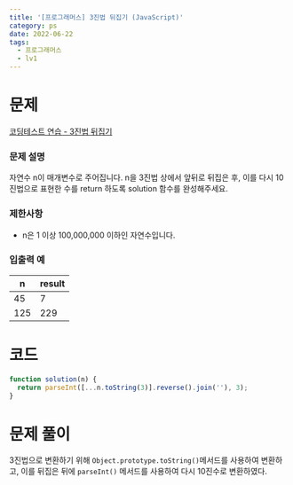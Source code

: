 ```yaml
---
title: '[프로그래머스] 3진법 뒤집기 (JavaScript)'
category: ps
date: 2022-06-22
tags:
  - 프로그래머스
  - lv1
---
```


# 문제

[코딩테스트 연습 - 3진법 뒤집기](https://school.programmers.co.kr/learn/courses/30/lessons/68935)

### 문제 설명

자연수 n이 매개변수로 주어집니다. n을 3진법 상에서 앞뒤로 뒤집은 후, 이를 다시 10진법으로 표현한 수를 return 하도록 solution 함수를 완성해주세요.

### 제한사항

- n은 1 이상 100,000,000 이하인 자연수입니다.

### 입출력 예

| n   | result |
| --- | ------ |
| 45  | 7      |
| 125 | 229    |

# 코드

```js
function solution(n) {
  return parseInt([...n.toString(3)].reverse().join(''), 3);
}
```

# 문제 풀이

3진법으로 변환하기 위해 `Object.prototype.toString()`메서드를 사용하여 변환하고, 이를 뒤집은 뒤에 `parseInt()` 메서드를 사용하여 다시 10진수로 변환하였다.

